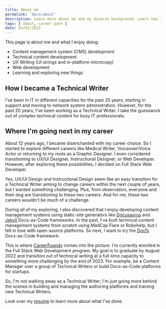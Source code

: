 ```yaml
---
title: About me
permalink: 'docs/about'
description: Learn more about me and my diverse background. Learn how I got here and where I'm going.
tags: [ about, career path ]
date: 03/02/2022
---
```


This page is about me and what I enjoy doing:
- Content management system (CMS) development
- Technical content development
- UX Writing (UI strings and in-platform microcopy)
- Web development
- Learning and exploring new things

## How I became a Technical Writer
I've been in IT in different capacities for the past 25 years, starting in support and moving to network system administration. However, for the past 20 years, I've been working as a Technical Writer. I take the guesswork out of complex technical content for busy IT professionals. 

## Where I'm going next in my career
About 12 years ago, I became disenchanted with my career choice. So I started to explore different careers like Medical Writer, Voiceover/Voice Actor or returning to my roots as a Graphic Designer. I even considered transitioning to UX/UI Designer, Instructional Designer, or Web Developer. However, after exploring these possibilities, I decided on Full Stack Web Developer.

Yes, UX/UI Design and Instructional Design seem like an easy transition for a Technical Writer aiming to change careers within the next couple of years, but I wanted something challenging. Plus, from observation, everyone and their dog are transitioning to these two careers. And for me, these two careers wouldn't be much of a challenge.

During all of my exploring, I also discovered that I enjoy developing content management systems using static-site generators like [Docusaurus](https://docusaurus.io/docs) and [Jekyll](https://jekyllrb.com/) Docs-as-Code frameworks. In the past, I've built technical content management systems from scratch using MadCap Flare or Robohelp, but I fell in love with open-source platforms. So next, I want to try the [Docfx](https://dotnet.github.io/docfx/tutorial/docfx_getting_started.html) Docs-as-Code framework.

This is where [CareerFoundy](https://careerfoundry.com/en/courses/become-a-web-developer/) comes into the picture. I'm currently enrolled in the Full Stack Web Development program. My goal is to graduate by August 2022 and transition out of technical writing at a full-time capacity to something more challenging by the end of 2023. For example, be a Content Manager over a group of Technical Writers or build Docs-as-Code platforms for startups. 

So, I'm not walking away as a Technical Writer; I'm just going more behind the scenes in building and managing the authoring platforms and training new Technical Writers.

Look over my [resume](resume.mdx) to learn more about what I've done.
